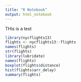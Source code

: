 ```yaml
---
title: "R Notebook"
output: html_notebook
---
```


THis is a test
```r
library(nycflights13)
flights <- nycflights13::flights
names(flights)
str(flights)
library(lubridate)
names(flights)
boxplot(flights$distance)
hist(flights$arr_delay)
summary(flights)
```


